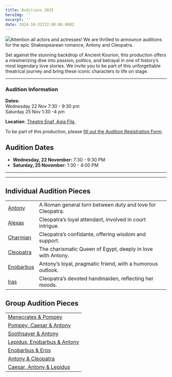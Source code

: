 ```yaml
---
title: Auditions 2025
heroImg: ''
excerpt: ''
date: 2024-10-31T22:00:00.000Z
---
```


![](</uploads/Copy of Vintage. (5256 x 3000 px).png>)Attention all actors and actresses! We are thrilled to announce auditions for the epic Shakespearean romance, Antony and Cleopatra.

Set against the stunning backdrop of Ancient Kourion, this production offers a mesmerizing dive into passion, politics, and betrayal in one of history’s most legendary love stories. We invite you to be part of this unforgettable theatrical journey and bring these iconic characters to life on stage.

***

### Audition Information

**Dates:**\
Wednesday 22 Nov 7:30 - 9:30 pm\
Saturday 25 Nov 1:30 -4 pm

**Location**: [Theatre Enaf, Agia Fila ](https://maps.app.goo.gl/cs5QUp4GJozk2APf6)

To be part of this production, please [fill out the Audition Registration Form](https://example.com/audition-form).

## Audition Dates

* **Wednesday, 22 November:** 7:30 - 9:30 PM
* **Saturday, 25 November:** 1:30 - 4:00 PM

***

***

##

##

## Individual Audition Pieces

|                                                                                                                 |                                                             |
| --------------------------------------------------------------------------------------------------------------- | ----------------------------------------------------------- |
| [Antony](https://assets.tina.io/692aaf87-205b-4782-ac56-d68ae419d6e7/auditions/1.Antony%20Audition%20Piece.pdf) | A Roman general torn between duty and love for Cleopatra.   |
| [Alexas](https://assets.tina.io/692aaf87-205b-4782-ac56-d68ae419d6e7/auditions/ALEXAS%20Audtion.pdf)            | Cleopatra’s loyal attendant, involved in court intrigue.    |
| [Charmian](https://assets.tina.io/692aaf87-205b-4782-ac56-d68ae419d6e7/auditions/CHARMIAN%20Audition.pdf)       | Cleopatra’s confidante, offering wisdom and support.        |
| [Cleopatra](https://assets.tina.io/692aaf87-205b-4782-ac56-d68ae419d6e7/auditions/Cleopatra%20Audition.pdf)     | The charismatic Queen of Egypt, deeply in love with Antony. |
| [Enobarbus](https://assets.tina.io/692aaf87-205b-4782-ac56-d68ae419d6e7/auditions/ENOBARBUS%20Audition.pdf)     | Antony’s loyal, pragmatic friend, with a humorous outlook.  |
| [Iras](https://assets.tina.io/692aaf87-205b-4782-ac56-d68ae419d6e7/auditions/IRAS%20Audtion.pdf)                | Cleopatra’s devoted handmaiden, reflecting her moods.       |

## Group Audition Pieces

|                                                                                                                                                           |
| --------------------------------------------------------------------------------------------------------------------------------------------------------- |
| [Menecrates & Pompey](https://assets.tina.io/692aaf87-205b-4782-ac56-d68ae419d6e7/auditions/MENECRATES%20Pompey%20audition.pdf)                           |
| [Pompey, Caesar & Antony](https://assets.tina.io/692aaf87-205b-4782-ac56-d68ae419d6e7/auditions/Pempey,%20Caesar%20and%20Antony%20audtion.pdf)            |
| [Soothsayer & Antony](https://assets.tina.io/692aaf87-205b-4782-ac56-d68ae419d6e7/auditions/Soothsayer%20and%20Antony.pdf)                                |
| [Lepidus, Enobarbus & Antony](https://assets.tina.io/692aaf87-205b-4782-ac56-d68ae419d6e7/auditions/Lepdius,%20Enobarbarbus%20and%20Antony%20Audtion.pdf) |
| [Enobarbus & Eros](https://assets.tina.io/692aaf87-205b-4782-ac56-d68ae419d6e7/auditions/Enobarbus%20and%20Eros.pdf)                                      |
| [Antony & Cleopatra](https://assets.tina.io/692aaf87-205b-4782-ac56-d68ae419d6e7/auditions/Antony%20and%20Cleopatra%20audtion%20piece.pdf)                |
| [Caesar, Antony & Lepidus](https://assets.tina.io/692aaf87-205b-4782-ac56-d68ae419d6e7/auditions/CAESAR%20Antony%20and%20Lepidus%20Group%20Audtion.pdf)   |
